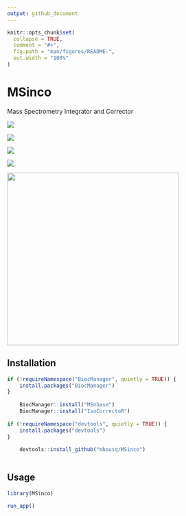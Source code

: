 ```yaml
---
output: github_document
---
```


```r
knitr::opts_chunk$set(
  collapse = TRUE,
  comment = "#>",
  fig.path = "man/figures/README-",
  out.width = "100%"
)
```

# MSinco

Mass Spectrometry Integrator and Corrector

![](man/figures/README-tic.png)

![](man/figures/README-mspectrum.png)

![](man/figures/README-sim.png)

![](man/figures/README-analysis.png)

<img src="man/figures/README-correction.png" width="400"/>

## Installation

```r

if (!requireNamespace("BiocManager", quietly = TRUE)) {
    install.packages("BiocManager")
}
    
    BiocManager::install("MSnbase")
    BiocManager::install("IsoCorrectoR")
    
if (!requireNamespace("devtools", quietly = TRUE)) {
    install.packages("devtools")
}
    
    devtools::install_github("mbousq/MSinco")
    
```

## Usage

```r

library(MSinco)

run_app()


```
